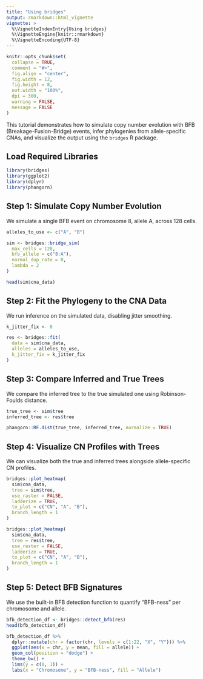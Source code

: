 ```yaml
---
title: "Using bridges"
output: rmarkdown::html_vignette
vignette: >
  %\VignetteIndexEntry{Using bridges}
  %\VignetteEngine{knitr::rmarkdown}
  %\VignetteEncoding{UTF-8}
---
```


```r
knitr::opts_chunk$set(
  collapse = TRUE,
  comment = "#>",
  fig.align = "center",
  fig.width = 12,
  fig.height = 8,
  out.width = "100%",
  dpi = 300,
  warning = FALSE,
  message = FALSE
)
```

This tutorial demonstrates how to simulate copy number evolution with BFB (Breakage-Fusion-Bridge) events, infer phylogenies from allele-specific CNAs, and visualize the output using the `bridges` R package.

## Load Required Libraries

```r
library(bridges)
library(ggplot2)
library(dplyr)
library(phangorn)
```

## Step 1: Simulate Copy Number Evolution

We simulate a single BFB event on chromosome 8, allele A, across 128 cells.

```r
alleles_to_use <- c("A", "B")

sim <- bridges::bridge_sim(
  max_cells = 128,
  bfb_allele = c("8:A"),
  normal_dup_rate = 0,
  lambda = 2
)

head(sim$cna_data)
```

## Step 2: Fit the Phylogeny to the CNA Data

We run inference on the simulated data, disabling jitter smoothing.

```r
k_jitter_fix <- 0

res <- bridges::fit(
  data = sim$cna_data,
  alleles = alleles_to_use,
  k_jitter_fix = k_jitter_fix
)
```

## Step 3: Compare Inferred and True Trees

We compare the inferred tree to the true simulated one using Robinson-Foulds distance.

```r
true_tree <- sim$tree
inferred_tree <- res$tree

phangorn::RF.dist(true_tree, inferred_tree, normalize = TRUE)
```

## Step 4: Visualize CN Profiles with Trees

We can visualize both the true and inferred trees alongside allele-specific CN profiles.

```r
bridges::plot_heatmap(
  sim$cna_data,
  tree = sim$tree,
  use_raster = FALSE,
  ladderize = TRUE,
  to_plot = c("CN", "A", "B"),
  branch_length = 1
)
```

```r
bridges::plot_heatmap(
  sim$cna_data,
  tree = res$tree,
  use_raster = FALSE,
  ladderize = TRUE,
  to_plot = c("CN", "A", "B"),
  branch_length = 1
)
```

## Step 5: Detect BFB Signatures

We use the built-in BFB detection function to quantify "BFB-ness" per chromosome and allele.

```r
bfb_detection_df <- bridges::detect_bfb(res)
head(bfb_detection_df)

bfb_detection_df %>%
  dplyr::mutate(chr = factor(chr, levels = c(1:22, "X", "Y"))) %>%
  ggplot(aes(x = chr, y = mean, fill = allele)) +
  geom_col(position = "dodge") +
  theme_bw() +
  lims(y = c(0, 1)) +
  labs(x = "Chromosome", y = "BFB-ness", fill = "Allele")
```
